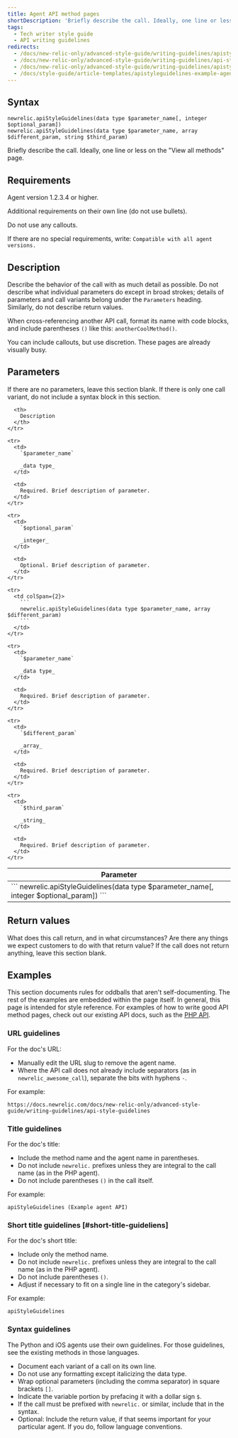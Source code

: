 ```yaml
---
title: Agent API method pages
shortDescription: 'Briefly describe the call. Ideally, one line or less.'
tags:
  - Tech writer style guide
  - API writing guidelines
redirects:
  - /docs/new-relic-only/advanced-style-guide/writing-guidelines/apistyleguidelines-nr-only-agent
  - /docs/new-relic-only/advanced-style-guide/writing-guidelines/api-style-guidelines
  - /docs/new-relic-only/advanced-style-guide/writing-guidelines/apistyleguidelines-example-agent-api
  - /docs/style-guide/article-templates/apistyleguidelines-example-agent-api
---
```


## Syntax

```
newrelic.apiStyleGuidelines(data type $parameter_name[, integer $optional_param])
newrelic.apiStyleGuidelines(data type $parameter_name, array $different_param, string $third_param)
```

Briefly describe the call. Ideally, one line or less on the "View all methods" page.

## Requirements

Agent version 1.2.3.4 or higher.

Additional requirements on their own line (do not use bullets).

Do not use any callouts.

If there are no special requirements, write: `Compatible with all agent versions.`

## Description

Describe the behavior of the call with as much detail as possible. Do not describe what individual parameters do except in broad strokes; details of parameters and call variants belong under the `Parameters` heading. Similarly, do not describe return values.

When cross-referencing another API call, format its name with code blocks, and include parentheses `()` like this: `anotherCoolMethod()`.

<Callout variant="tip">
  You can include callouts, but use discretion. These pages are already visually busy.
</Callout>

## Parameters

If there are no parameters, leave this section blank. If there is only one call variant, do not include a syntax block in this section.

<table>
  <thead>
    <tr>
      <th width="25%">
        Parameter
      </th>

      <th>
        Description
      </th>
    </tr>
  </thead>

  <tbody>
    <tr>
      <td colSpan={2}>
        ```
        newrelic.apiStyleGuidelines(data type $parameter_name[, integer $optional_param])
        ```
      </td>
    </tr>

    <tr>
      <td>
        `$parameter_name`

        _data type_
      </td>

      <td>
        Required. Brief description of parameter.
      </td>
    </tr>

    <tr>
      <td>
        `$optional_param`

        _integer_
      </td>

      <td>
        Optional. Brief description of parameter.
      </td>
    </tr>

    <tr>
      <td colSpan={2}>
        ```
        newrelic.apiStyleGuidelines(data type $parameter_name, array $different_param)
        ```
      </td>
    </tr>

    <tr>
      <td>
        `$parameter_name`

        _data type_
      </td>

      <td>
        Required. Brief description of parameter.
      </td>
    </tr>

    <tr>
      <td>
        `$different_param`

        _array_
      </td>

      <td>
        Required. Brief description of parameter.
      </td>
    </tr>

    <tr>
      <td>
        `$third_param`

        _string_
      </td>

      <td>
        Required. Brief description of parameter.
      </td>
    </tr>
  </tbody>
</table>

## Return values

What does this call return, and in what circumstances? Are there any things we expect customers to do with that return value? If the call does not return anything, leave this section blank.

## Examples

This section documents rules for oddballs that aren't self-documenting. The rest of the examples are embedded within the page itself. In general, this page is intended for style reference. For examples of how to write good API method pages, check out our existing API docs, such as the [PHP API](/docs/agents/php-agent/php-agent-api).

### URL guidelines

For the doc's URL:

* Manually edit the URL slug to remove the agent name.
* Where the API call does not already include separators (as in `newrelic_awesome_call`), separate the bits with hyphens `-`.

For example:

```
https://docs.newrelic.com/docs/new-relic-only/advanced-style-guide/writing-guidelines/api-style-guidelines
```

### Title guidelines

For the doc's title:

* Include the method name and the agent name in parentheses.
* Do not include `newrelic.` prefixes unless they are integral to the call name (as in the PHP agent).
* Do not include parentheses `()` in the call itself.

For example:

```
apiStyleGuidelines (Example agent API)
```

### Short title guidelines [#short-title-guideliens]

For the doc's short title:

* Include only the method name.
* Do not include `newrelic.` prefixes unless they are integral to the call name (as in the PHP agent).
* Do not include parentheses `()`.
* Adjust if necessary to fit on a single line in the category's sidebar.

For example:

```
apiStyleGuidelines
```

### Syntax guidelines

<Callout variant="important">
  The Python and iOS agents use their own guidelines. For those guidelines, see the existing methods in those languages.
</Callout>

* Document each variant of a call on its own line.
* Do not use any formatting except italicizing the data type.
* Wrap optional parameters (including the comma separator) in square brackets `[]`.
* Indicate the variable portion by prefacing it with a dollar sign `$`.
* If the call must be prefixed with `newrelic.` or similar, include that in the syntax.
* Optional: Include the return value, if that seems important for your particular agent. If you do, follow language conventions.
